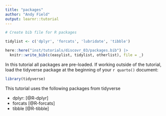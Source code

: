 ```yaml
---
title: "packages"
author: "Andy Field"
output: learnr::tutorial
---
```



```r
# Create bib file for R packages

tidylist <- c('dplyr', 'forcats', 'lubridate', 'tibble')

here::here("inst/tutorials/discovr_03/packages.bib") |>
  knitr::write_bib(c(easylist, tidylist, otherlist), file = _)
```

In this tutorial all packages are pre-loaded. If working outside of the tutorial, load the [tidyverse]{.pkg} package at the beginning of your `r quarto()` document:

```r
library(tidyverse)
```

This tutorial uses the following packages from [tidyverse]{.pkg}
 
- [dplyr]{.pkg}: [@R-dplyr]
- [forcats]{.pkg} [@R-forcats]
- [tibble]{.pkg} [@R-tibble]
